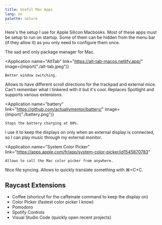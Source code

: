 ```yaml
---
title: Useful Mac Apps
lang: en
palette: nature
---
```


Here's the setup I use for Apple Silicon Macbooks. Most of these apps must be setup to run on startup. Some of them can be hidden from the menu bar (if they allow it) as you only need to configure them once.

<Application name="Homebrew" link="https://brew.sh/">
	The sad and only package manager for Mac.
</Application>

<Application
	name="AltTab"
	link="https://alt-tab-macos.netlify.app/"
	image={import("./alt-tab.jpeg")}
>
	Better window switching.
</Application>

<Application name="LinearMouse" link="https://linearmouse.app/">
	Allows to have different scroll directions for the trackpad and external mice.
</Application>

<Application name="TinkerTool" link="https://bresink.com/osx/TinkerTool.html">
	Can't remember what I tinkered with it but it's cool.
</Application>

<Application name="Raycast" link="https://raycast.com/">
	Replaces Spotlight and supports various extensions.
</Application>

<Application
	name="battery"
	link="https://github.com/actuallymentor/battery/"
	image={import("./battery.png")}
>
	Stops the battery charging at 80%.
</Application>

<Application name="Amphetamine" link="https://apps.apple.com/fr/app/amphetamine/id937984704">
	I use it to keep the displays on only when an external display is connected, so I can play music
	through my external monitor.
</Application>

<Application
	name="System Color Picker"
	link="https://apps.apple.com/fr/app/system-color-picker/id1545870783"
>
	Allows to call the Mac color picker from anywhere.
</Application>

<Application name="Google Drive" link="">
	Nice file syncing.
</Application>

<Application name="DeepL" link="https://deepl.com/macos-app/">
	Allows to quickly translate something with ⌘+C+C.
</Application>

## Raycast Extensions

- Coffee (shortcut for the caffeinate command to keep the display on)
- Color Picker (fastest color picker I know)
- Pomodoro
- Spotify Controls
- Visual Studio Code (quickly open recent projects)
